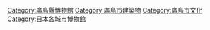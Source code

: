 [[Category:廣島縣博物館|Category:廣島縣博物館]]
[[Category:廣島市建築物|Category:廣島市建築物]]
[[Category:廣島市文化|Category:廣島市文化]]
[[Category:日本各城市博物館|Category:日本各城市博物館]]